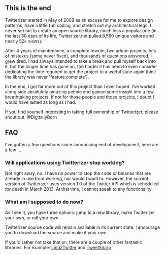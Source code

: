 == This is the end ==
Twitterizer started in May of 2008 as an excuse for me to explore design patterns, have a little fun coding, and stretch out my architectural legs. I never set out to create an open source library, much less a popular one (in the last 30 days of its life, Twitterizer.net pulled 8,560 unique visitors and nearly 52k views). 

After 4 years of maintenance, a complete rewrite, two addon projects, lots of mistakes (some never fixed), and thousands of questions answered, I grew tired. I had always intended to take a break and pull myself back into it, but the longer time has gone on, the harder it has been to even consider dedicating the time required to get the project to a useful state again (hint: the library was never 'feature complete'). 

In the end, I got far more out of this project than I ever hoped. I've worked along side absolutely amazing people and gained some insight into a few breathtaking projects. If not for those people and those projects, I doubt I would have lasted as long as I had.

If you find yourself interesting in taking full ownership of Twitterizer, please shout out. @DigitallyBorn

== FAQ ==
I've gotten a few questions since announcing end of development, here are a few ...

=== Will applications using Twitterizer stop working? ===
Not right away, no. I have no power to stop the code or binaries that are already in use from working, nor would I want to. However, the current version of Twitterizer uses version 1.0 of the Twitter API which is scheduled for death in March 2013. At that time, I cannot speak to any functionality.

=== What am I supposed to do now? ===
As I see it, you have three options: jump to a new library, make Twitterizer your own, or roll your own.

Twitterizer source code will remain available in its current state. I encourage you to download the source and make it your own.

If you'd rather not take that on, there are a couple of other fantastic libraries. For example: [http://linqtotwitter.codeplex.com/ Linq2Twitter] and [https://github.com/danielcrenna/tweetsharp TweetSharp]
